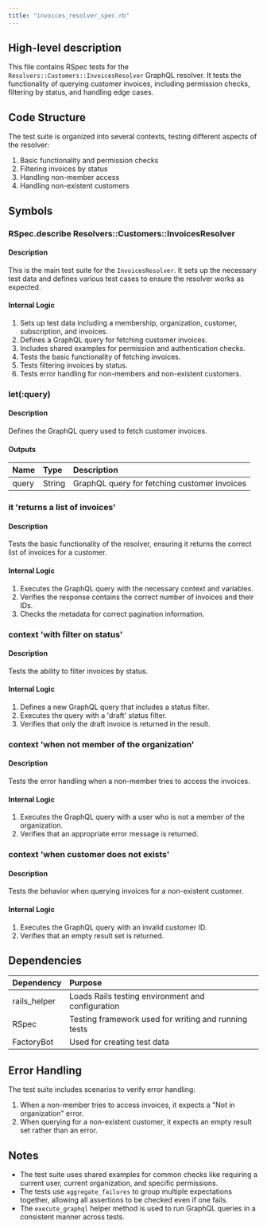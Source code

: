 ```yaml
---
title: "invoices_resolver_spec.rb"
---
```


## High-level description
This file contains RSpec tests for the `Resolvers::Customers::InvoicesResolver` GraphQL resolver. It tests the functionality of querying customer invoices, including permission checks, filtering by status, and handling edge cases.

## Code Structure
The test suite is organized into several contexts, testing different aspects of the resolver:
1. Basic functionality and permission checks
2. Filtering invoices by status
3. Handling non-member access
4. Handling non-existent customers

## Symbols

### RSpec.describe Resolvers::Customers::InvoicesResolver
#### Description
This is the main test suite for the `InvoicesResolver`. It sets up the necessary test data and defines various test cases to ensure the resolver works as expected.

#### Internal Logic
1. Sets up test data including a membership, organization, customer, subscription, and invoices.
2. Defines a GraphQL query for fetching customer invoices.
3. Includes shared examples for permission and authentication checks.
4. Tests the basic functionality of fetching invoices.
5. Tests filtering invoices by status.
6. Tests error handling for non-members and non-existent customers.

### let(:query)
#### Description
Defines the GraphQL query used to fetch customer invoices.

#### Outputs
| Name | Type | Description |
|:-----|:-----|:------------|
| query | String | GraphQL query for fetching customer invoices |

### it 'returns a list of invoices'
#### Description
Tests the basic functionality of the resolver, ensuring it returns the correct list of invoices for a customer.

#### Internal Logic
1. Executes the GraphQL query with the necessary context and variables.
2. Verifies the response contains the correct number of invoices and their IDs.
3. Checks the metadata for correct pagination information.

### context 'with filter on status'
#### Description
Tests the ability to filter invoices by status.

#### Internal Logic
1. Defines a new GraphQL query that includes a status filter.
2. Executes the query with a 'draft' status filter.
3. Verifies that only the draft invoice is returned in the result.

### context 'when not member of the organization'
#### Description
Tests the error handling when a non-member tries to access the invoices.

#### Internal Logic
1. Executes the GraphQL query with a user who is not a member of the organization.
2. Verifies that an appropriate error message is returned.

### context 'when customer does not exists'
#### Description
Tests the behavior when querying invoices for a non-existent customer.

#### Internal Logic
1. Executes the GraphQL query with an invalid customer ID.
2. Verifies that an empty result set is returned.

## Dependencies
| Dependency | Purpose |
|:-----------|:--------|
| rails_helper | Loads Rails testing environment and configuration |
| RSpec | Testing framework used for writing and running tests |
| FactoryBot | Used for creating test data |

## Error Handling
The test suite includes scenarios to verify error handling:
1. When a non-member tries to access invoices, it expects a "Not in organization" error.
2. When querying for a non-existent customer, it expects an empty result set rather than an error.

## Notes
- The test suite uses shared examples for common checks like requiring a current user, current organization, and specific permissions.
- The tests use `aggregate_failures` to group multiple expectations together, allowing all assertions to be checked even if one fails.
- The `execute_graphql` helper method is used to run GraphQL queries in a consistent manner across tests.